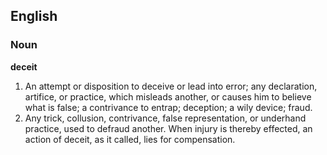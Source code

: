 ==English==

===Noun===

'''deceit'''

#An attempt or disposition to deceive or lead into error; any declaration, artifice, or practice, which misleads another, or causes him to believe what is false; a contrivance to entrap; deception; a wily device; fraud.
#Any trick, collusion, contrivance, false representation, or underhand practice, used to defraud another. When injury is thereby effected, an action of deceit, as it called, lies for compensation.